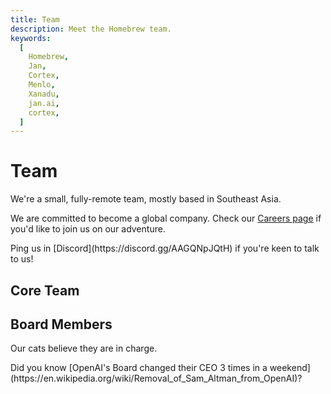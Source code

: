```yaml
---
title: Team
description: Meet the Homebrew team.
keywords:
  [
    Homebrew,
    Jan,
    Cortex,
    Menlo,
    Xanadu,
    jan.ai,
    cortex,
  ]
---
```



# Team

We're a small, fully-remote team, mostly based in Southeast Asia. 

We are committed to become a global company. Check our [Careers page](https://homebrew.bamboohr.com/careers) if you'd like to join us on our adventure.

<Callout emoji="🌏">
Ping us in [Discord](https://discord.gg/AAGQNpJQtH) if you're keen to talk to us!
</Callout>

## Core Team

<Cards>
    <Card title="Nicole Zhu" href="#" />
    <Card title="Daniel Ong" href="#" />
    <Card title="Louis Le" href="#" />
    <Card title="Alan Dao" href="#" />
    <Card title="Hien To" href="#" />
    <Card title="James Nguyen" href="#" />
    <Card title="Ong Yeowhua" href="#" />
    <Card title="Faisal Amir" href="#" />
    <Card title="Rex Ha" href="#" />
    <Card title="Ashley Tran" href="#" />
    <Card title="Emre Can Kartal" href="#" />
    <Card title="Sang Nguyen" href="#" />
    <Card title="Gabrielle Ong" href="#" />
    <Card title="Bach Vu" href="#" />
    <Card title="Alex Nguyen" href="#" />
</Cards>

## Board Members

Our cats believe they are in charge. 

<Callout emoji="🐱">
Did you know [OpenAI's Board changed their CEO 3 times in a weekend](https://en.wikipedia.org/wiki/Removal_of_Sam_Altman_from_OpenAI)?
</Callout>

<Cards>
    <Card title="Mama Cat" href="#" />
    <Card title="Dobby" href="#" />
</Cards>
